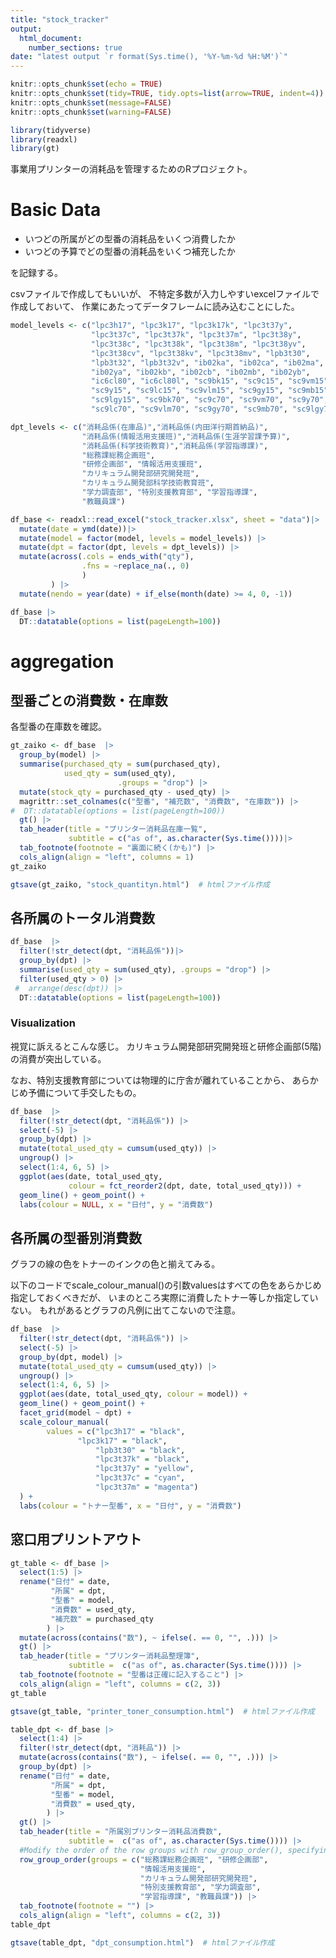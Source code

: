 ```yaml
---
title: "stock_tracker"
output:
  html_document:
    number_sections: true
date: "latest output `r format(Sys.time(), '%Y-%m-%d %H:%M')`"
---
```


```r
knitr::opts_chunk$set(echo = TRUE)
knitr::opts_chunk$set(tidy=TRUE, tidy.opts=list(arrow=TRUE, indent=4))
knitr::opts_chunk$set(message=FALSE)
knitr::opts_chunk$set(warning=FALSE)
```

```r
library(tidyverse)
library(readxl)
library(gt)
```


事業用プリンターの消耗品を管理するためのRプロジェクト。


# Basic Data


- いつどの所属がどの型番の消耗品をいくつ消費したか
- いつどの予算でどの型番の消耗品をいくつ補充したか

を記録する。

csvファイルで作成してもいいが、
不特定多数が入力しやすいexcelファイルで作成しておいて、
作業にあたってデータフレームに読み込むことにした。





```r
model_levels <- c("lpc3h17", "lpc3k17", "lpc3k17k", "lpc3t37y",
                  "lpc3t37c", "lpc3t37k", "lpc3t37m", "lpc3t38y",
                  "lpc3t38c", "lpc3t38k", "lpc3t38m", "lpc3t38yv",
                  "lpc3t38cv", "lpc3t38kv", "lpc3t38mv", "lpb3t30",
                  "lpb3t32", "lpb3t32v", "ib02ka", "ib02ca", "ib02ma",
                  "ib02ya", "ib02kb", "ib02cb", "ib02mb", "ib02yb",
                  "ic6cl80", "ic6cl80l", "sc9bk15", "sc9c15", "sc9vm15",
                  "sc9y15", "sc9lc15", "sc9vlm15", "sc9gy15", "sc9mb15",
                  "sc9lgy15", "sc9bk70", "sc9c70", "sc9vm70", "sc9y70",
                  "sc9lc70", "sc9vlm70", "sc9gy70", "sc9mb70", "sc9lgy70")

dpt_levels <- c("消耗品係(在庫品)","消耗品係(内田洋行期首納品)",
                "消耗品係(情報活用支援班)","消耗品係(生涯学習課予算)",
                "消耗品係(科学技術教育)","消耗品係(学習指導課)",
                "総務課総務企画班",
                "研修企画部", "情報活用支援班",
                "カリキュラム開発部研究開発班",
                "カリキュラム開発部科学技術教育班",
                "学力調査部", "特別支援教育部", "学習指導課",
                "教職員課")

df_base <- readxl::read_excel("stock_tracker.xlsx", sheet = "data")|>
  mutate(date = ymd(date))|>
  mutate(model = factor(model, levels = model_levels)) |> 
  mutate(dpt = factor(dpt, levels = dpt_levels)) |> 
  mutate(across(.cols = ends_with("qty"),
                .fns = ~replace_na(., 0)
                )
         ) |>
  mutate(nendo = year(date) + if_else(month(date) >= 4, 0, -1)) 
```


```r
df_base |> 
  DT::datatable(options = list(pageLength=100))
```




\newpage
# aggregation

## 型番ごとの消費数・在庫数

各型番の在庫数を確認。



```r
gt_zaiko <- df_base  |>
  group_by(model) |>
  summarise(purchased_qty = sum(purchased_qty),
            used_qty = sum(used_qty),
                        .groups = "drop") |>
  mutate(stock_qty = purchased_qty - used_qty) |> 
  magrittr::set_colnames(c("型番", "補充数", "消費数", "在庫数")) |> 
#  DT::datatable(options = list(pageLength=100))
  gt() |>
  tab_header(title = "プリンター消耗品在庫一覧",
             subtitle = c("as of", as.character(Sys.time())))|>
  tab_footnote(footnote = "裏面に続く(かも)") |>
  cols_align(align = "left", columns = 1) 
gt_zaiko
```


```r
gtsave(gt_zaiko, "stock_quantityn.html")  # htmlファイル作成
```



\newpage
## 各所属のトータル消費数


```r
df_base  |> 
  filter(!str_detect(dpt, "消耗品係"))|> 
  group_by(dpt) |> 
  summarise(used_qty = sum(used_qty), .groups = "drop") |> 
  filter(used_qty > 0) |> 
 #  arrange(desc(dpt)) |>  
  DT::datatable(options = list(pageLength=100))
```

\newpage
### Visualization

視覚に訴えるとこんな感じ。
カリキュラム開発部研究開発班と研修企画部(5階)の消費が突出している。

なお、特別支援教育部については物理的に庁舎が離れていることから、
あらかじめ予備について手交したもの。

```r
df_base  |> 
  filter(!str_detect(dpt, "消耗品係")) |> 
  select(-5) |> 
  group_by(dpt) |> 
  mutate(total_used_qty = cumsum(used_qty)) |>
  ungroup() |>
  select(1:4, 6, 5) |>  
  ggplot(aes(date, total_used_qty, 
             colour = fct_reorder2(dpt, date, total_used_qty))) +
  geom_line() + geom_point() +
  labs(colour = NULL, x = "日付", y = "消費数")
```







\newpage
## 各所属の型番別消費数


グラフの線の色をトナーのインクの色と揃えてみる。
<!--
このほうが直感的にわかりやすい。
色がどぎついから明度・彩度を抑えめにするのは宿題。
色名ではなくて、RGB値もしくはHEXコードを指定すればいい。
-->

以下のコードでscale_colour_manual()の引数valuesはすべての色をあらかじめ指定しておくべきだが、
いまのところ実際に消費したトナー等しか指定していない。
もれがあるとグラフの凡例に出てこないので注意。
```r
df_base  |> 
  filter(!str_detect(dpt, "消耗品係")) |> 
  select(-5) |> 
  group_by(dpt, model) |> 
  mutate(total_used_qty = cumsum(used_qty)) |>
  ungroup() |>
  select(1:4, 6, 5) |>  
  ggplot(aes(date, total_used_qty, colour = model)) +
  geom_line() + geom_point() +
  facet_grid(model ~ dpt) +
  scale_colour_manual(
		values = c("lpc3h17" = "black",
  	           "lpc3k17" = "black",
		           "lpb3t30" = "black",
		           "lpc3t37k" = "black",
		           "lpc3t37y" = "yellow",
		           "lpc3t37c" = "cyan",
		           "lpc3t37m" = "magenta")
  ) +
  labs(colour = "トナー型番", x = "日付", y = "消費数")
```




## 窓口用プリントアウト

```r
gt_table <- df_base |> 
  select(1:5) |> 
  rename("日付" = date,
         "所属" = dpt,
         "型番" = model,
         "消費数" = used_qty,
         "補充数" = purchased_qty
        ) |>
  mutate(across(contains("数"), ~ ifelse(. == 0, "", .))) |>
  gt() |>
  tab_header(title = "プリンター消耗品整理簿",
             subtitle =  c("as of", as.character(Sys.time()))) |>
  tab_footnote(footnote = "型番は正確に記入すること") |>
  cols_align(align = "left", columns = c(2, 3)) 
gt_table
```

```r
gtsave(gt_table, "printer_toner_consumption.html")  # htmlファイル作成
```

```r
table_dpt <- df_base |> 
  select(1:4) |> 
  filter(!str_detect(dpt, "消耗品")) |> 
  mutate(across(contains("数"), ~ ifelse(. == 0, "", .))) |>
  group_by(dpt) |> 
  rename("日付" = date,
         "所属" = dpt,
         "型番" = model,
         "消費数" = used_qty,
        ) |>
  gt() |>
  tab_header(title = "所属別プリンター消耗品消費数",
             subtitle =  c("as of", as.character(Sys.time()))) |>
  #Modify the order of the row groups with row_group_order(), specifying the new ordering in groups.
  row_group_order(groups = c("総務課総務企画班", "研修企画部",
                             "情報活用支援班",
                             "カリキュラム開発部研究開発班",
                             "特別支援教育部", "学力調査部",
                             "学習指導課", "教職員課")) |> 
  tab_footnote(footnote = "") |>
  cols_align(align = "left", columns = c(2, 3))
table_dpt
```

```r
gtsave(table_dpt, "dpt_consumption.html")  # htmlファイル作成
```

